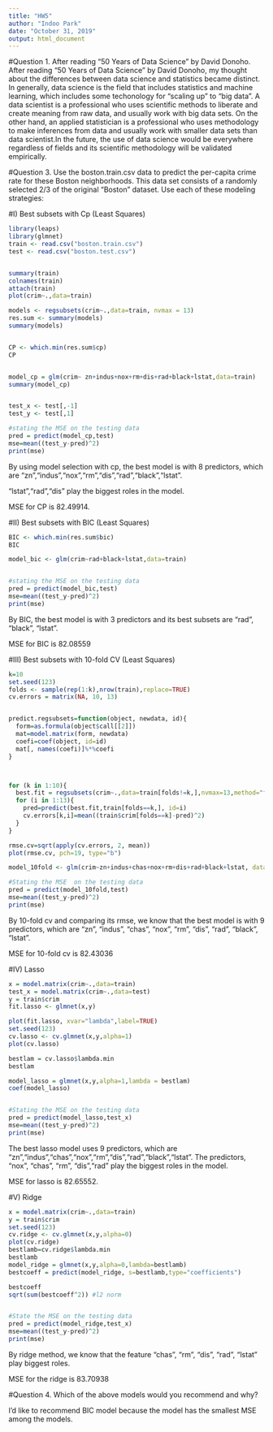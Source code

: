 ---
title: "HW5"
author: "Indoo Park"
date: "October 31, 2019"
output: html_document
---

#Question 1. After reading "50 Years of Data Science" by David Donoho.
After reading "50 Years of Data Science" by David Donoho, my thought about the differences between data science and statistics became distinct. In generally, data science is the field that includes statistics and machine learning, which includes some techonology for "scaling up" to "big data". A data scientist is a professional who uses scientific methods to liberate and create meaning from raw data, and usually work with big data sets. On the other hand, an applied statistician is a professional who uses methodology to make inferences from data and usually work with smaller data sets than data scientist.In the future, the use of data science would be everywhere regardless of fields and its scientific methodology will be validated empirically.


#Question 3. Use the boston.train.csv data to predict the per-capita crime rate for these Boston neighborhoods. This data set consists of a randomly selected 2/3 of the original "Boston" dataset. Use each of these modeling strategies:

#I) Best subsets with Cp (Least Squares)
```{R}
library(leaps)
library(glmnet)
train <- read.csv("boston.train.csv")
test <- read.csv("boston.test.csv")


summary(train)
colnames(train)
attach(train)
plot(crim~.,data=train)
```
```{r}
models <- regsubsets(crim~.,data=train, nvmax = 13)
res.sum <- summary(models)
summary(models)


CP <- which.min(res.sum$cp)
CP


model_cp = glm(crim~ zn+indus+nox+rm+dis+rad+black+lstat,data=train)
summary(model_cp)


test_x <- test[,-1]
test_y <- test[,1]

#stating the MSE on the testing data
pred = predict(model_cp,test)
mse=mean((test_y-pred)^2)
print(mse)
```

By using model selection with cp, the best model is with 8 predictors, which are "zn","indus","nox","rm","dis","rad","black","lstat".

"lstat","rad","dis" play the biggest roles in the model.

MSE for CP is 82.49914.

#II) Best subsets with BIC (Least Squares)
```{r}
BIC <- which.min(res.sum$bic)
BIC

model_bic <- glm(crim~rad+black+lstat,data=train)


#stating the MSE on the testing data
pred = predict(model_bic,test)
mse=mean((test_y-pred)^2)
print(mse)
```
By BIC, the best model is with 3 predictors and its best subsets are "rad", "black", "lstat".

MSE for BIC is 82.08559

#III) Best subsets with 10-fold CV (Least Squares)
```{r}
k=10
set.seed(123)
folds <- sample(rep(1:k),nrow(train),replace=TRUE)
cv.errors = matrix(NA, 10, 13)


predict.regsubsets=function(object, newdata, id){
  form=as.formula(object$call[[2]])
  mat=model.matrix(form, newdata)
  coefi=coef(object, id=id)
  mat[, names(coefi)]%*%coefi
}



for (k in 1:10){
  best.fit = regsubsets(crim~.,data=train[folds!=k,],nvmax=13,method="forward")
  for (i in 1:13){
    pred=predict(best.fit,train[folds==k,], id=i)
    cv.errors[k,i]=mean((train$crim[folds==k]-pred)^2)
  }
}

rmse.cv=sqrt(apply(cv.errors, 2, mean))
plot(rmse.cv, pch=19, type="b")

model_10fold <- glm(crim~zn+indus+chas+nox+rm+dis+rad+black+lstat, data=train)

#Stating the MSE  on the testing data
pred = predict(model_10fold,test)
mse=mean((test_y-pred)^2)
print(mse)
```
By 10-fold cv and comparing its rmse, we know that the best model is with 9 predictors, which are "zn", "indus", "chas", "nox", "rm", "dis", "rad", "black", "lstat". 

MSE for 10-fold cv is 82.43036

#IV) Lasso
```{r}
x = model.matrix(crim~.,data=train)
test_x = model.matrix(crim~.,data=test)
y = train$crim
fit.lasso <- glmnet(x,y)

plot(fit.lasso, xvar="lambda",label=TRUE)
set.seed(123)
cv.lasso <- cv.glmnet(x,y,alpha=1)
plot(cv.lasso)

bestlam = cv.lasso$lambda.min
bestlam

model_lasso = glmnet(x,y,alpha=1,lambda = bestlam)
coef(model_lasso)


#Stating the MSE on the testing data
pred = predict(model_lasso,test_x)
mse=mean((test_y-pred)^2)
print(mse)
```

The best lasso model uses 9 predictors, which are "zn","indus","chas","nox","rm","dis","rad","black","lstat".
The predictors, "nox", "chas", "rm", "dis","rad" play the biggest roles in the model.

MSE for lasso is 82.65552.

#V) Ridge

```{r}
x = model.matrix(crim~.,data=train)
y = train$crim
set.seed(123)
cv.ridge <- cv.glmnet(x,y,alpha=0)
plot(cv.ridge)
bestlamb=cv.ridge$lambda.min
bestlamb
model_ridge = glmnet(x,y,alpha=0,lambda=bestlamb)
bestcoeff = predict(model_ridge, s=bestlamb,type="coefficients")

bestcoeff
sqrt(sum(bestcoeff^2)) #l2 norm


#State the MSE on the testing data
pred = predict(model_ridge,test_x)
mse=mean((test_y-pred)^2)
print(mse)
```
By ridge method, we know that the feature "chas", "rm", "dis", "rad", "lstat" play biggest roles.

MSE for the ridge is 83.70938


#Question 4. Which of the above models would you recommend and why?

I'd like to recommend BIC model because the model has the smallest MSE among the models.

